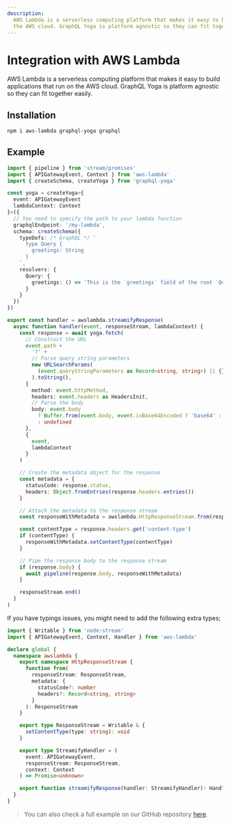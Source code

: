 ```yaml
---
description:
  AWS Lambda is a serverless computing platform that makes it easy to build applications that run on
  the AWS cloud. GraphQL Yoga is platform agnostic so they can fit together easily.
---
```


# Integration with AWS Lambda

AWS Lambda is a serverless computing platform that makes it easy to build applications that run on
the AWS cloud. GraphQL Yoga is platform agnostic so they can fit together easily.

## Installation

```sh npm2yarn
npm i aws-lambda graphql-yoga graphql
```

## Example

```ts filename="graphql.ts"
import { pipeline } from 'stream/promises'
import { APIGatewayEvent, Context } from 'aws-lambda'
import { createSchema, createYoga } from 'graphql-yoga'

const yoga = createYoga<{
  event: APIGatewayEvent
  lambdaContext: Context
}>({
  // You need to specify the path to your lambda function
  graphqlEndpoint: '/my-lambda',
  schema: createSchema({
    typeDefs: /* GraphQL */ `
      type Query {
        greetings: String
      }
    `,
    resolvers: {
      Query: {
        greetings: () => 'This is the `greetings` field of the root `Query` type'
      }
    }
  })
})

export const handler = awslambda.streamifyResponse(
  async function handler(event, responseStream, lambdaContext) {
    const response = await yoga.fetch(
      // Construct the URL
      event.path +
        '?' +
        // Parse query string parameters
        new URLSearchParams(
          (event.queryStringParameters as Record<string, string>) || {}
        ).toString(),
      {
        method: event.httpMethod,
        headers: event.headers as HeadersInit,
        // Parse the body
        body: event.body
          ? Buffer.from(event.body, event.isBase64Encoded ? 'base64' : 'utf8')
          : undefined
      },
      {
        event,
        lambdaContext
      }
    )

    // Create the metadata object for the response
    const metadata = {
      statusCode: response.status,
      headers: Object.fromEntries(response.headers.entries())
    }

    // Attach the metadata to the response stream
    const responseWithMetadata = awslambda.HttpResponseStream.from(responseStream, metadata)

    const contentType = response.headers.get('content-type')
    if (contentType) {
      responseWithMetadata.setContentType(contentType)
    }

    // Pipe the response body to the response stream
    if (response.body) {
      await pipeline(response.body, responseWithMetadata)
    }

    responseStream.end()
  }
)
```

If you have typings issues, you might need to add the following extra types;

```ts filename="awslambda.d.ts"
import { Writable } from 'node:stream'
import { APIGatewayEvent, Context, Handler } from 'aws-lambda'

declare global {
  namespace awslambda {
    export namespace HttpResponseStream {
      function from(
        responseStream: ResponseStream,
        metadata: {
          statusCode?: number
          headers?: Record<string, string>
        }
      ): ResponseStream
    }

    export type ResponseStream = Writable & {
      setContentType(type: string): void
    }

    export type StreamifyHandler = (
      event: APIGatewayEvent,
      responseStream: ResponseStream,
      context: Context
    ) => Promise<unknown>

    export function streamifyResponse(handler: StreamifyHandler): Handler<APIGatewayEvent>
  }
}
```

> You can also check a full example on our GitHub repository
> [here](https://github.com/graphql-hive/graphql-yoga/tree/main/examples/aws-lambda).
